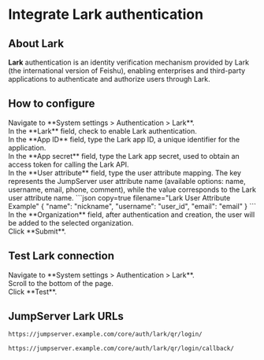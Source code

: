 # Integrate Lark authentication <Icon name="xpackTip"/>

## About Lark

**Lark** authentication is an identity verification mechanism provided by Lark (the international version of Feishu), enabling enterprises and third-party applications to authenticate and authorize users through Lark. 

## How to configure

<Steps>

<div>
<Nav name="system-settings" />
</div>

<div>
Navigate to **System settings > Authentication > Lark**.
</div>

<div>
In the **Lark** field, check to enable Lark authentication.
</div>

<div>
In the **App ID** field, type the Lark app ID, a unique identifier for the application.
</div>

<div>
In the **App secret** field, type the Lark app secret, used to obtain an access token for calling the Lark API.
</div>

<div>
In the **User attribute** field, type the user attribute mapping. The key represents the JumpServer user attribute name (available options: name, username, email, phone, comment), while the value corresponds to the Lark user attribute name.
```json copy=true filename="Lark User Attribute Example"
{
  "name": "nickname",
  "username": "user_id",
  "email": "email"
}
```
</div>

<div>
In the **Organization** field, after authentication and creation, the user will be added to the selected organization.
</div>

<div>
Click **Submit**.
</div>

</Steps>

## Test Lark connection

<Steps>

<div>
<Nav name="system-settings" />
</div>

<div>
Navigate to **System settings > Authentication > Lark**.
</div>

<div>
Scroll to the bottom of the page.
</div>

<div>
Click **Test**.
</div>
</Steps>

## JumpServer Lark URLs

```md filename="QR Login URL"
https://jumpserver.example.com/core/auth/lark/qr/login/
```

```md filename="QR Login Success Callback URL"
https://jumpserver.example.com/core/auth/lark/qr/login/callback/
```
